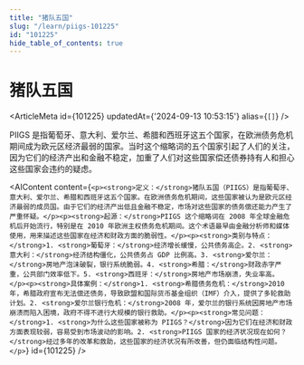 ```yaml
---
title: "猪队五国"
slug: "/learn/piigs-101225"
id: "101225"
hide_table_of_contents: true
---
```



# 猪队五国

<ArticleMeta id={101225} updatedAt={'2024-09-13 10:53:15'} alias={`[]`} />
<div className='border-solid border-b border-t-0 my-4 border-[var(--ifm-color-gray-300)]' />

PIIGS 是指葡萄牙、意大利、爱尔兰、希腊和西班牙这五个国家，在欧洲债务危机期间成为欧元区经济最弱的国家。当时这个缩略词的五个国家引起了人们的关注，因为它们的经济产出和金融不稳定，加重了人们对这些国家偿还债券持有人和担心这些国家会违约的疑虑。

<AIContent content={`<p><strong>定义：</strong>猪队五国（PIIGS）是指葡萄牙、意大利、爱尔兰、希腊和西班牙这五个国家。在欧洲债务危机期间，这些国家被认为是欧元区经济最弱的成员国。由于它们的经济产出低且金融不稳定，市场对这些国家的债务偿还能力产生了严重怀疑。</p><p><strong>起源：</strong>PIIGS 这个缩略词在 2008 年全球金融危机后开始流行，特别是在 2010 年欧洲主权债务危机期间。这个术语最早由金融分析师和媒体使用，用来描述这些国家在经济和财政方面的脆弱性。</p><p><strong>类别与特点：</strong>1. <strong>葡萄牙：</strong>经济增长缓慢，公共债务高企。2. <strong>意大利：</strong>经济结构僵化，公共债务占 GDP 比例高。3. <strong>爱尔兰：</strong>房地产泡沫破裂，银行系统脆弱。4. <strong>希腊：</strong>财政赤字严重，公共部门效率低下。5. <strong>西班牙：</strong>房地产市场崩溃，失业率高。</p><p><strong>具体案例：</strong>1. <strong>希腊债务危机：</strong>2010 年，希腊政府宣布无法偿还债务，导致欧盟和国际货币基金组织（IMF）介入，提供了多轮救助计划。2. <strong>爱尔兰银行危机：</strong>2008 年，爱尔兰的银行系统因房地产市场崩溃而陷入困境，政府不得不进行大规模的银行救助。</p><p><strong>常见问题：</strong>1. <strong>为什么这些国家被称为 PIIGS？</strong>因为它们在经济和财政方面表现较弱，容易受到市场波动的影响。2. <strong>PIIGS 国家的经济状况现在如何？</strong>经过多年的改革和救助，这些国家的经济状况有所改善，但仍面临结构性问题。</p>`} id={101225} />
